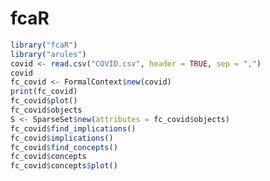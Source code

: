 # fcaR

```{r}
library("fcaR")
library("arules")
covid <- read.csv("COVID.csv", header = TRUE, sep = ",")
covid
fc_covid <- FormalContext$new(covid)
print(fc_covid)
fc_covid$plot()
fc_covid$objects
S <- SparseSet$new(attributes = fc_covid$objects)
fc_covid$find_implications()
fc_covid$implications()
fc_covid$find_concepts()
fc_covid$concepts
fc_covid$concepts$plot()
```

